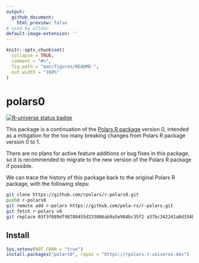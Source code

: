 ```yaml
---
output:
  github_document:
    html_preview: false
# used by altdoc
default-image-extension: ''
---
```


<!-- README.md is generated from README.Rmd. Please edit that file -->

```r
knitr::opts_chunk$set(
  collapse = TRUE,
  comment = "#>",
  fig.path = "man/figures/README-",
  out.width = "100%"
)
```

# polars0

<!-- badges: start -->
[![R-universe status badge](https://rpolars.r-universe.dev/badges/polars0)](https://rpolars.r-universe.dev)
<!-- badges: end -->

This package is a continuation of the [Polars R package](https://github.com/pola-rs/r-polars) version 0,
intended as a mitigation for the too many breaking changes from Polars R package version 0 to 1.

There are no plans for active feature additions or bug fixes in this package,
so it is recommended to migrate to the new version of the Polars R package if possible.

We can trace the history of this package back to the original Polars R package,
with the following steps:

```sh
git clone https://github.com/rpolars/r-polars0.git
pushd r-polars0
git remote add r-polars https://github.com/pola-rs/r-polars.git
git fetch r-polars v0
git replace 03f3f689df98788455d233806ab9a5e984bc35f2 a37bc3422d1a0d334b068cdf137b5ee77e210163
```

## Install

```r
Sys.setenv(NOT_CRAN = "true")
install.packages("polars0", repos = "https://rpolars.r-universe.dev")
```

